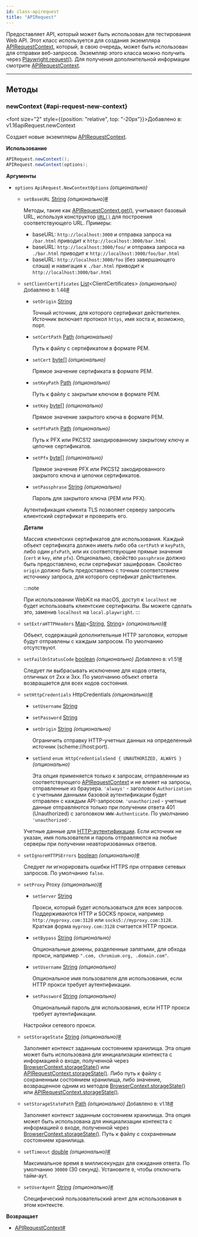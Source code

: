 ```yaml
---
id: class-apirequest
title: "APIRequest"
---
```


Предоставляет API, который может быть использован для тестирования Web API. Этот класс используется для создания экземпляра [APIRequestContext], который, в свою очередь, может быть использован для отправки веб-запросов. Экземпляр этого класса можно получить через [Playwright.request()](/api/class-playwright.mdx#playwright-request). Для получения дополнительной информации смотрите [APIRequestContext].

---

## Методы

### newContext {#api-request-new-context}

<font size="2" style={{position: "relative", top: "-20px"}}>Добавлено в: v1.16</font><x-search>apiRequest.newContext</x-search>

Создает новые экземпляры [APIRequestContext].

**Использование**

```java
APIRequest.newContext();
APIRequest.newContext(options);
```

**Аргументы**
- `options` `ApiRequest.NewContextOptions` *(опционально)*
  - `setBaseURL` [String] *(опционально)*<a aria-hidden="true" tabIndex="-1" class="list-anchor-link" id="api-request-new-context-option-base-url"/><a href="#api-request-new-context-option-base-url" class="list-anchor">#</a>
    
    Методы, такие как [APIRequestContext.get()](/api/class-apirequestcontext.mdx#api-request-context-get), учитывают базовый URL, используя конструктор [`URL()`](https://developer.mozilla.org/en-US/docs/Web/API/URL/URL) для построения соответствующего URL. Примеры:
    * baseURL: `http://localhost:3000` и отправка запроса на `/bar.html` приводит к `http://localhost:3000/bar.html`
    * baseURL: `http://localhost:3000/foo/` и отправка запроса на `./bar.html` приводит к `http://localhost:3000/foo/bar.html`
    * baseURL: `http://localhost:3000/foo` (без завершающего слэша) и навигация к `./bar.html` приводит к `http://localhost:3000/bar.html`
  - `setClientCertificates` [List]&lt;ClientCertificates&gt; *(опционально)* <font size="2">Добавлено в: 1.46</font><a aria-hidden="true" tabIndex="-1" class="list-anchor-link" id="api-request-new-context-option-client-certificates"/><a href="#api-request-new-context-option-client-certificates" class="list-anchor">#</a>
    - `setOrigin` [String]
      
      Точный источник, для которого сертификат действителен. Источник включает протокол `https`, имя хоста и, возможно, порт.
    - `setCertPath` [Path] *(опционально)*
      
      Путь к файлу с сертификатом в формате PEM.
    - `setCert` [byte&#91;&#93;] *(опционально)*
      
      Прямое значение сертификата в формате PEM.
    - `setKeyPath` [Path] *(опционально)*
      
      Путь к файлу с закрытым ключом в формате PEM.
    - `setKey` [byte&#91;&#93;] *(опционально)*
      
      Прямое значение закрытого ключа в формате PEM.
    - `setPfxPath` [Path] *(опционально)*
      
      Путь к PFX или PKCS12 закодированному закрытому ключу и цепочке сертификатов.
    - `setPfx` [byte&#91;&#93;] *(опционально)*
      
      Прямое значение PFX или PKCS12 закодированного закрытого ключа и цепочки сертификатов.
    - `setPassphrase` [String] *(опционально)*
      
      Пароль для закрытого ключа (PEM или PFX).
    
    Аутентификация клиента TLS позволяет серверу запросить клиентский сертификат и проверить его.
    
    **Детали**
    
    Массив клиентских сертификатов для использования. Каждый объект сертификата должен иметь либо оба `certPath` и `keyPath`, либо один `pfxPath`, или их соответствующие прямые значения (`cert` и `key`, или `pfx`). Опционально, свойство `passphrase` должно быть предоставлено, если сертификат зашифрован. Свойство `origin` должно быть предоставлено с точным соответствием источнику запроса, для которого сертификат действителен.
    
    :::note
    
    При использовании WebKit на macOS, доступ к `localhost` не будет использовать клиентские сертификаты. Вы можете сделать это, заменив `localhost` на `local.playwright`.
    :::
    
  - `setExtraHTTPHeaders` [Map]&lt;[String], [String]&gt; *(опционально)*<a aria-hidden="true" tabIndex="-1" class="list-anchor-link" id="api-request-new-context-option-extra-http-headers"/><a href="#api-request-new-context-option-extra-http-headers" class="list-anchor">#</a>
    
    Объект, содержащий дополнительные HTTP заголовки, которые будут отправлены с каждым запросом. По умолчанию отсутствуют.
  - `setFailOnStatusCode` [boolean] *(опционально)* <font size="2">Добавлено в: v1.51</font><a aria-hidden="true" tabIndex="-1" class="list-anchor-link" id="api-request-new-context-option-fail-on-status-code"/><a href="#api-request-new-context-option-fail-on-status-code" class="list-anchor">#</a>
    
    Следует ли выбрасывать исключение для кодов ответа, отличных от 2xx и 3xx. По умолчанию объект ответа возвращается для всех кодов состояния.
  - `setHttpCredentials` HttpCredentials *(опционально)*<a aria-hidden="true" tabIndex="-1" class="list-anchor-link" id="api-request-new-context-option-http-credentials"/><a href="#api-request-new-context-option-http-credentials" class="list-anchor">#</a>
    - `setUsername` [String]
      
      
    - `setPassword` [String]
      
      
    - `setOrigin` [String] *(опционально)*
      
      Ограничить отправку HTTP-учетных данных на определенный источник (scheme://host:port).
    - `setSend` `enum HttpCredentialsSend { UNAUTHORIZED, ALWAYS }` *(опционально)*
      
      Эта опция применяется только к запросам, отправленным из соответствующего [APIRequestContext] и не влияет на запросы, отправленные из браузера. `'always'` - заголовок `Authorization` с учетными данными базовой аутентификации будет отправлен с каждым API-запросом. `'unauthorized` - учетные данные отправляются только при получении ответа 401 (Unauthorized) с заголовком `WWW-Authenticate`. По умолчанию `'unauthorized'`.
    
    Учетные данные для [HTTP-аутентификации](https://developer.mozilla.org/en-US/docs/Web/HTTP/Authentication). Если источник не указан, имя пользователя и пароль отправляются на любые серверы при получении неавторизованных ответов.
  - `setIgnoreHTTPSErrors` [boolean] *(опционально)*<a aria-hidden="true" tabIndex="-1" class="list-anchor-link" id="api-request-new-context-option-ignore-https-errors"/><a href="#api-request-new-context-option-ignore-https-errors" class="list-anchor">#</a>
    
    Следует ли игнорировать ошибки HTTPS при отправке сетевых запросов. По умолчанию `false`.
  - `setProxy` Proxy *(опционально)*<a aria-hidden="true" tabIndex="-1" class="list-anchor-link" id="api-request-new-context-option-proxy"/><a href="#api-request-new-context-option-proxy" class="list-anchor">#</a>
    - `setServer` [String]
      
      Прокси, который будет использоваться для всех запросов. Поддерживаются HTTP и SOCKS прокси, например `http://myproxy.com:3128` или `socks5://myproxy.com:3128`. Краткая форма `myproxy.com:3128` считается HTTP прокси.
    - `setBypass` [String] *(опционально)*
      
      Опциональные домены, разделенные запятыми, для обхода прокси, например `".com, chromium.org, .domain.com"`.
    - `setUsername` [String] *(опционально)*
      
      Опциональное имя пользователя для использования, если HTTP прокси требует аутентификации.
    - `setPassword` [String] *(опционально)*
      
      Опциональный пароль для использования, если HTTP прокси требует аутентификации.
    
    Настройки сетевого прокси.
  - `setStorageState` [String] *(опционально)*<a aria-hidden="true" tabIndex="-1" class="list-anchor-link" id="api-request-new-context-option-storage-state"/><a href="#api-request-new-context-option-storage-state" class="list-anchor">#</a>
    
    Заполняет контекст заданным состоянием хранилища. Эта опция может быть использована для инициализации контекста с информацией о входе, полученной через [BrowserContext.storageState()](/api/class-browsercontext.mdx#browser-context-storage-state) или [APIRequestContext.storageState()](/api/class-apirequestcontext.mdx#api-request-context-storage-state). Либо путь к файлу с сохраненным состоянием хранилища, либо значение, возвращенное одним из методов [BrowserContext.storageState()](/api/class-browsercontext.mdx#browser-context-storage-state) или [APIRequestContext.storageState()](/api/class-apirequestcontext.mdx#api-request-context-storage-state).
  - `setStorageStatePath` [Path] *(опционально)* <font size="2">Добавлено в: v1.18</font><a aria-hidden="true" tabIndex="-1" class="list-anchor-link" id="api-request-new-context-option-storage-state-path"/><a href="#api-request-new-context-option-storage-state-path" class="list-anchor">#</a>
    
    Заполняет контекст заданным состоянием хранилища. Эта опция может быть использована для инициализации контекста с информацией о входе, полученной через [BrowserContext.storageState()](/api/class-browsercontext.mdx#browser-context-storage-state). Путь к файлу с сохраненным состоянием хранилища.
  - `setTimeout` [double] *(опционально)*<a aria-hidden="true" tabIndex="-1" class="list-anchor-link" id="api-request-new-context-option-timeout"/><a href="#api-request-new-context-option-timeout" class="list-anchor">#</a>
    
    Максимальное время в миллисекундах для ожидания ответа. По умолчанию `30000` (30 секунд). Установите `0`, чтобы отключить тайм-аут.
  - `setUserAgent` [String] *(опционально)*<a aria-hidden="true" tabIndex="-1" class="list-anchor-link" id="api-request-new-context-option-user-agent"/><a href="#api-request-new-context-option-user-agent" class="list-anchor">#</a>
    
    Специфический пользовательский агент для использования в этом контексте.

**Возвращает**
- [APIRequestContext]<a aria-hidden="true" tabIndex="-1" class="list-anchor-link" id="api-request-new-context-return"/><a href="#api-request-new-context-return" class="list-anchor">#</a>

[APIRequest]: /api/class-apirequest.mdx "APIRequest"
[APIRequestContext]: /api/class-apirequestcontext.mdx "APIRequestContext"
[APIResponse]: /api/class-apiresponse.mdx "APIResponse"
[APIResponseAssertions]: /api/class-apiresponseassertions.mdx "APIResponseAssertions"
[Browser]: /api/class-browser.mdx "Browser"
[BrowserContext]: /api/class-browsercontext.mdx "BrowserContext"
[BrowserType]: /api/class-browsertype.mdx "BrowserType"
[CDPSession]: /api/class-cdpsession.mdx "CDPSession"
[Clock]: /api/class-clock.mdx "Clock"
[ConsoleMessage]: /api/class-consolemessage.mdx "ConsoleMessage"
[Dialog]: /api/class-dialog.mdx "Dialog"
[Download]: /api/class-download.mdx "Download"
[ElementHandle]: /api/class-elementhandle.mdx "ElementHandle"
[FileChooser]: /api/class-filechooser.mdx "FileChooser"
[FormData]: /api/class-formdata.mdx "FormData"
[Frame]: /api/class-frame.mdx "Frame"
[FrameLocator]: /api/class-framelocator.mdx "FrameLocator"
[JSHandle]: /api/class-jshandle.mdx "JSHandle"
[Keyboard]: /api/class-keyboard.mdx "Keyboard"
[Locator]: /api/class-locator.mdx "Locator"
[LocatorAssertions]: /api/class-locatorassertions.mdx "LocatorAssertions"
[Mouse]: /api/class-mouse.mdx "Mouse"
[Page]: /api/class-page.mdx "Page"
[PageAssertions]: /api/class-pageassertions.mdx "PageAssertions"
[Playwright]: /api/class-playwright.mdx "Playwright"
[PlaywrightAssertions]: /api/class-playwrightassertions.mdx "PlaywrightAssertions"
[PlaywrightException]: /api/class-playwrightexception.mdx "PlaywrightException"
[Request]: /api/class-request.mdx "Request"
[RequestOptions]: /api/class-requestoptions.mdx "RequestOptions"
[Response]: /api/class-response.mdx "Response"
[Route]: /api/class-route.mdx "Route"
[Selectors]: /api/class-selectors.mdx "Selectors"
[TimeoutError]: /api/class-timeouterror.mdx "TimeoutError"
[Touchscreen]: /api/class-touchscreen.mdx "Touchscreen"
[Tracing]: /api/class-tracing.mdx "Tracing"
[Video]: /api/class-video.mdx "Video"
[WebError]: /api/class-weberror.mdx "WebError"
[WebSocket]: /api/class-websocket.mdx "WebSocket"
[WebSocketFrame]: /api/class-websocketframe.mdx "WebSocketFrame"
[WebSocketRoute]: /api/class-websocketroute.mdx "WebSocketRoute"
[Worker]: /api/class-worker.mdx "Worker"
[Element]: https://developer.mozilla.org/en-US/docs/Web/API/element "Element"
[EvaluationArgument]: /evaluating.mdx#evaluation-argument "EvaluationArgument"
[Promise]: https://developer.mozilla.org/en-US/docs/Web/JavaScript/Reference/Global_Objects/Promise "Promise"
[iterator]: https://developer.mozilla.org/en-US/docs/Web/JavaScript/Reference/Iteration_protocols "Iterator"
[origin]: https://developer.mozilla.org/en-US/docs/Glossary/Origin "Origin"
[selector]: https://developer.mozilla.org/en-US/docs/Web/CSS/CSS_Selectors "selector"
[Serializable]: https://developer.mozilla.org/en-US/docs/Web/JavaScript/Reference/Global_Objects/JSON/stringify#Description "Serializable"
[UIEvent.detail]: https://developer.mozilla.org/en-US/docs/Web/API/UIEvent/detail "UIEvent.detail"
[UnixTime]: https://en.wikipedia.org/wiki/Unix_time "Unix Time"
[xpath]: https://developer.mozilla.org/en-US/docs/Web/XPath "xpath"

[boolean]: https://docs.oracle.com/javase/tutorial/java/nutsandbolts/datatypes.html "boolean"
[byte&#91;&#93;]: https://docs.oracle.com/javase/tutorial/java/nutsandbolts/datatypes.html "byte[]"
[Consumer]: https://docs.oracle.com/javase/8/docs/api/java/util/function/Consumer.html "Consumer"
[Date]: https://docs.oracle.com/javase/8/docs/api/java/util/Date.html "Date"
[double]: https://docs.oracle.com/javase/tutorial/java/nutsandbolts/datatypes.html "double"
[InputStream]: https://docs.oracle.com/javase/8/docs/api/java/io/InputStream.html "InputStream"
[int]: https://docs.oracle.com/javase/tutorial/java/nutsandbolts/datatypes.html "int"
[long]: https://docs.oracle.com/javase/tutorial/java/nutsandbolts/datatypes.html "long"
[JsonObject]: https://www.javadoc.io/doc/com.google.code.gson/gson/latest/com.google.gson/com/google/gson/JsonObject.html "JsonObject"
[List]: https://docs.oracle.com/javase/8/docs/api/java/util/List.html "List"
[Map]: https://docs.oracle.com/javase/8/docs/api/java/util/Map.html "Map"
[null]: https://docs.oracle.com/javase/specs/jls/se8/html/jls-3.html#jls-3.10.7 "null"
[Object]: https://docs.oracle.com/javase/8/docs/api/java/lang/Object.html "Object"
[Path]: https://docs.oracle.com/javase/8/docs/api/java/nio/file/Path.html "Path"
[Pattern]: https://docs.oracle.com/javase/8/docs/api/java/util/regex/Pattern.html "Pattern"
[Predicate]: https://docs.oracle.com/javase/8/docs/api/java/util/function/Predicate.html "Predicate"
[void]: https://docs.oracle.com/javase/tutorial/java/javaOO/methods.html "void"
[Runnable]: https://docs.oracle.com/javase/8/docs/api/java/lang/Runnable.html "Runnable"
[RuntimeException]: https://docs.oracle.com/javase/8/docs/api/java/lang/RuntimeException.html "RuntimeException"
[String]: https://docs.oracle.com/javase/8/docs/api/java/lang/String.html "String"

[all available image tags]: https://mcr.microsoft.com/en-us/product/playwright/java/about "all available image tags"
[Microsoft Artifact Registry]: https://mcr.microsoft.com/en-us/product/playwright/java/about "Microsoft Artifact Registry"
[Dockerfile.noble]: https://github.com/microsoft/playwright-java/blob/main/utils/docker/Dockerfile.noble "Dockerfile.noble"
